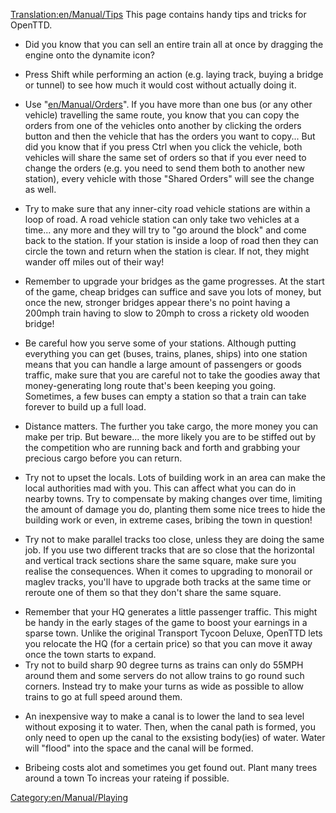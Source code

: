 [[Translation:en/Manual/Tips]]
[[Category:en/Manual/Playing]]
This page contains handy tips and tricks for OpenTTD.

*Did you know that you can sell an entire train all at once by dragging the engine onto the dynamite icon?

*Press Shift while performing an action (e.g. laying track, buying a bridge or tunnel) to see how much it would cost without actually doing it.

*Use "[[en/Manual/Orders]]".  If you have more than one bus (or any other vehicle) travelling the same route, you know that you can copy the orders from one of the vehicles onto another by clicking the orders button and then the vehicle that has the orders you want to copy...  But did you know that if you press Ctrl when you click the vehicle, both vehicles will share the same set of orders so that if you ever need to change the orders (e.g. you need to send them both to another new station), every vehicle with those "Shared Orders" will see the change as well.

*Try to make sure that any inner-city road vehicle stations are within a loop of road.  A road vehicle station can only take two vehicles at a time... any more and they will try to "go around the block" and come back to the station.  If your station is inside a loop of road then they can circle the town and return when the station is clear.  If not, they might wander off miles out of their way!

*Remember to upgrade your bridges as the game progresses.  At the start of the game, cheap bridges can suffice and save you lots of money, but once the new, stronger bridges appear there's no point having a 200mph train having to slow to 20mph to cross a rickety old wooden bridge!

*Be careful how you serve some of your stations.  Although putting everything you can get (buses, trains, planes, ships) into one station means that you can handle a large amount of passengers or goods traffic, make sure that you are careful not to take the goodies away that money-generating long route that's been keeping you going.  Sometimes, a few buses can empty a station so that a train can take forever to build up a full load.

*Distance matters.  The further you take cargo, the more money you can make per trip.  But beware... the more likely you are to be stiffed out by the competition who are running back and forth and grabbing your precious cargo before you can return.

*Try not to upset the locals.  Lots of building work in an area can make the local authorities mad with you.  This can affect what you can do in nearby towns.  Try to compensate by making changes over time, limiting the amount of damage you do, planting them some nice trees to hide the building work or even, in extreme cases, bribing the town in question!

*Try not to make parallel tracks too close, unless they are doing the same job.  If you use two different tracks that are so close that the horizontal and vertical track sections share the same square, make sure you realise the consequences.  When it comes to upgrading to monorail or maglev tracks, you'll have to upgrade both tracks at the same time or reroute one of them so that they don't share the same square.

*Remember that your HQ generates a little passenger traffic.  This might be handy in the early stages of the game to boost your earnings in a sparse town.  Unlike the original Transport Tycoon Deluxe, OpenTTD lets you relocate the HQ (for a certain price) so that you can move it away once the town starts to expand.
*Try not to build sharp 90 degree turns as trains can only do 55MPH around them and some servers do not allow trains to go round such corners. Instead try to make your turns as wide as possible to allow trains to go at full speed around them.

*An inexpensive way to make a canal is to lower the land to sea level without exposing it to water.  Then, when the canal path is formed, you only need to open up the canal to the exsisting body(ies) of water.  Water will "flood" into the space and the canal will be formed.
<!--If ships can't come somewhere and canals are to expensive. Try making a polder (like the dutch) and flood them. Just lower one point in the middle of the land to sea floor level and expand to a plane till a canal is formed but no water is present. Then make an opening into the sea and after a few years you have a canal only much cheaper and bridges can be build without the need for elevation.-->

*Bribeing costs alot and sometimes you get found out. Plant many trees around a town To increas your rateing if possible.